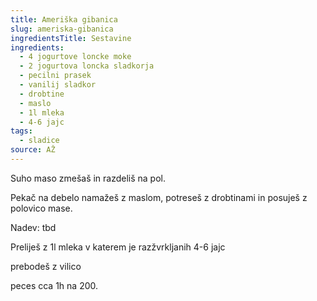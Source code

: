 ```yaml
---
title: Ameriška gibanica
slug: ameriska-gibanica
ingredientsTitle: Sestavine
ingredients:
  - 4 jogurtove loncke moke
  - 2 jogurtova loncka sladkorja
  - pecilni prasek
  - vanilij sladkor
  - drobtine
  - maslo
  - 1l mleka
  - 4-6 jajc
tags:
  - sladice
source: AŽ
---
```


Suho maso zmešaš in razdeliš na pol.

Pekač na debelo namažeš z maslom, potreseš z drobtinami in posuješ z polovico mase.

Nadev: tbd

Preliješ z 1l mleka v katerem je razžvrkljanih 4-6 jajc

prebodeš z vilico

peces cca 1h na 200.
